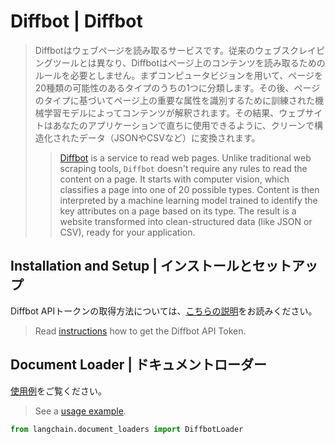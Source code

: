 # Diffbot | Diffbot

> Diffbotはウェブページを読み取るサービスです。従来のウェブスクレイピングツールとは異なり、Diffbotはページ上のコンテンツを読み取るためのルールを必要としません。まずコンピュータビジョンを用いて、ページを20種類の可能性のあるタイプのうちの1つに分類します。その後、ページのタイプに基づいてページ上の重要な属性を識別するために訓練された機械学習モデルによってコンテンツが解釈されます。その結果、ウェブサイトはあなたのアプリケーションで直ちに使用できるように、クリーンで構造化されたデータ（JSONやCSVなど）に変換されます。
>
> > [Diffbot](https://docs.diffbot.com/docs) is a service to read web pages. Unlike traditional web scraping tools,
> > `Diffbot` doesn't require any rules to read the content on a page.
> > It starts with computer vision, which classifies a page into one of 20 possible types. Content is then interpreted by a machine learning model trained to identify the key attributes on a page based on its type.
> > The result is a website transformed into clean-structured data (like JSON or CSV), ready for your application.

## Installation and Setup | インストールとセットアップ

Diffbot APIトークンの取得方法については、[こちらの説明](https://docs.diffbot.com/reference/authentication)をお読みください。

> Read [instructions](https://docs.diffbot.com/reference/authentication) how to get the Diffbot API Token.

## Document Loader | ドキュメントローダー

[使用例](/docs/integrations/document_loaders/diffbot)をご覧ください。

> See a [usage example](/docs/integrations/document_loaders/diffbot).

```python
from langchain.document_loaders import DiffbotLoader
```
